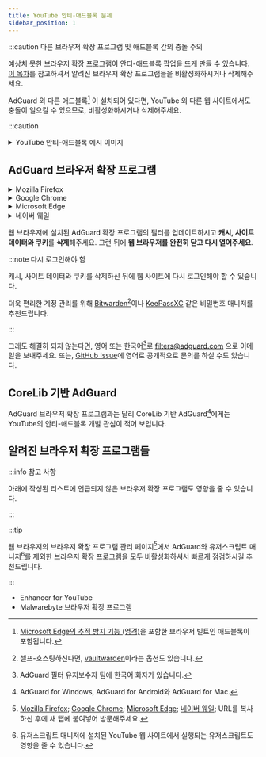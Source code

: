 ```yaml
---
title: YouTube 안티-애드블록 문제
sidebar_position: 1
---
```


:::caution 다른 브라우저 확장 프로그램 및 애드블록 간의 충돌 주의

예상치 못한 브라우저 확장 프로그램이 안티-애드블록 팝업을 뜨게 만들 수 있습니다.
[이 목차](https://community.list-kr.com/docs/AdGuard/KnownIssues/youtube-anti-adblock#%EC%95%8C%EB%A0%A4%EC%A7%84-%EB%B8%8C%EB%9D%BC%EC%9A%B0%EC%A0%80-%ED%99%95%EC%9E%A5-%ED%94%84%EB%A1%9C%EA%B7%B8%EB%9E%A8%EB%93%A4)를 참고하셔서 알려진 브라우저 확장 프로그램들을 비활성화하시거나 삭제해주세요.

AdGuard 외 다른 애드블록[^1] 이 설치되어 있다면, YouTube 외 다른 웹 사이트에서도 충돌이 일으킬 수 있으므로, 비활성화하시거나 삭제해주세요.

[^1]: [Microsoft Edge의 추적 방지 기능 (엄격)](edge://settings/privacy)을 포함한 브라우저 빌트인 애드블록이 포함됩니다.

:::caution

<details><summary>YouTube 안티-애드블록 예시 이미지</summary>

![YouTube 안티-애드블록 예시 이미지](https://cdn.adguard.info/sitereports/avqdfxqnfuo008o0cco08o8w44swswsa9i437i5h8w.png)

</details>

## AdGuard 브라우저 확장 프로그램

<details><summary>Mozilla Firefox</summary>

<ReactPlayer controls width='100%' height='100%' url='/video/AdGuard/FilterslistsUpdate/Firefox.webm' />

</details>

<details><summary>Google Chrome</summary>

<ReactPlayer controls width='100%' height='100%' url='/video/AdGuard/FilterslistsUpdate/Chrome.webm' />

</details>

<details><summary>Microsoft Edge</summary>

<ReactPlayer controls width='100%' height='100%' url='/video/AdGuard/FilterslistsUpdate/Edge.webm' />

</details>

<details><summary>네이버 웨일</summary>

<ReactPlayer controls width='100%' height='100%' url='/video/AdGuard/FilterslistsUpdate/Whale.webm' />

</details>

웹 브라우저에 설치된 AdGuard 확장 프로그램의 필터를 업데이트하시고 **캐시, 사이트 데이터와 쿠키**를 **삭제**해주세요.
그런 뒤에 **웹 브라우저를 완전히 닫고 다시 열어주세요**.

:::note 다시 로그인해야 함

캐시, 사이트 데이터와 쿠키를 삭제하신 뒤에 웹 사이트에 다시 로그인해야 할 수 있습니다.

더욱 편리한 계정 관리를 위해 [Bitwarden](https://bitwarden.com/)[^2]이나 [KeePassXC](https://keepassxc.org/) 같은 비밀번호 매니저를 추천드립니다.

[^2]: 셀프-호스팅하신다면, [vaultwarden](https://github.com/dani-garcia/vaultwarden)이라는 옵션도 있습니다.

:::

그래도 해결히 되지 않는다면, 영어 또는 한국어[^3]로 filters@adguard.com 으로 이메일을 보내주세요.
또는, [GitHub Issue](https://github.com/AdguardTeam/AdguardFilters/issues/162262)에 영어로 공개적으로 문의를 하실 수도 있습니다.

[^3]: AdGuard 필터 유지보수자 팀에 한국어 화자가 있습니다.

## CoreLib 기반 AdGuard

AdGuard 브라우저 확장 프로그램과는 달리 CoreLib 기반 AdGuard[^4]에게는 YouTube의 안티-애드블록 개발 관심이 적어 보입니다.

[^4]: AdGuard for Windows, AdGuard for Android와 AdGuard for Mac.

## 알려진 브라우저 확장 프로그램들

:::info 참고 사항

아래에 작성된 리스트에 언급되지 않은 브라우저 확장 프로그램도 영향을 줄 수 있습니다.

:::

:::tip

웹 브라우저의 브라우저 확장 프로그램 관리 페이지[^5]에서 AdGuard와 유저스크립트 매니저[^6]를 제외한 브라우저 확장 프로그램을 모두 비활성화하셔서 빠르게 점검하시길 추천드립니다.

[^5]: [Mozilla Firefox](about:addons); [Google Chrome](chrome://extensions/); [Microsoft Edge](edge://extensions/); [네이버 웨일](whale://extensions/); URL를 복사 하신 후에 새 탭에 붙여넣어 방문해주세요.
[^6]: 유저스크립트 매니저에 설치된 YouTube 웹 사이트에서 실행되는 유저스크립트도 영향을 줄 수 있습니다.

:::

 - Enhancer for YouTube
 - Malwarebyte 브라우저 확장 프로그램
